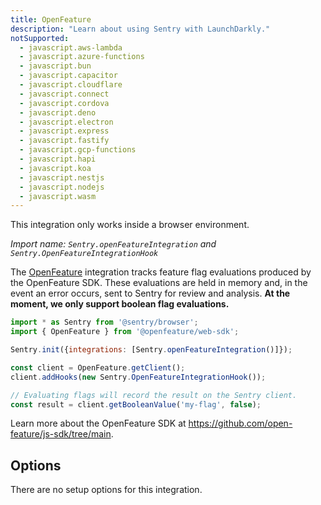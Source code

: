 ```yaml
---
title: OpenFeature
description: "Learn about using Sentry with LaunchDarkly."
notSupported:
  - javascript.aws-lambda
  - javascript.azure-functions
  - javascript.bun
  - javascript.capacitor
  - javascript.cloudflare
  - javascript.connect
  - javascript.cordova
  - javascript.deno
  - javascript.electron
  - javascript.express
  - javascript.fastify
  - javascript.gcp-functions
  - javascript.hapi
  - javascript.koa
  - javascript.nestjs
  - javascript.nodejs
  - javascript.wasm
---
```


<PlatformContent includePath="feature-flags/prerelease-alert" />

<Alert level="info">

This integration only works inside a browser environment.

</Alert>

_Import name: `Sentry.openFeatureIntegration` and `Sentry.OpenFeatureIntegrationHook`_

The [OpenFeature](https://https://openfeature.dev/) integration tracks feature flag evaluations produced by the OpenFeature SDK. These evaluations are held in memory and, in the event an error occurs, sent to Sentry for review and analysis. **At the moment, we only support boolean flag evaluations.**

```JavaScript
import * as Sentry from '@sentry/browser';
import { OpenFeature } from '@openfeature/web-sdk';

Sentry.init({integrations: [Sentry.openFeatureIntegration()]});

const client = OpenFeature.getClient();
client.addHooks(new Sentry.OpenFeatureIntegrationHook());

// Evaluating flags will record the result on the Sentry client.
const result = client.getBooleanValue('my-flag', false);
```

Learn more about the OpenFeature SDK at https://github.com/open-feature/js-sdk/tree/main.

## Options

There are no setup options for this integration.
